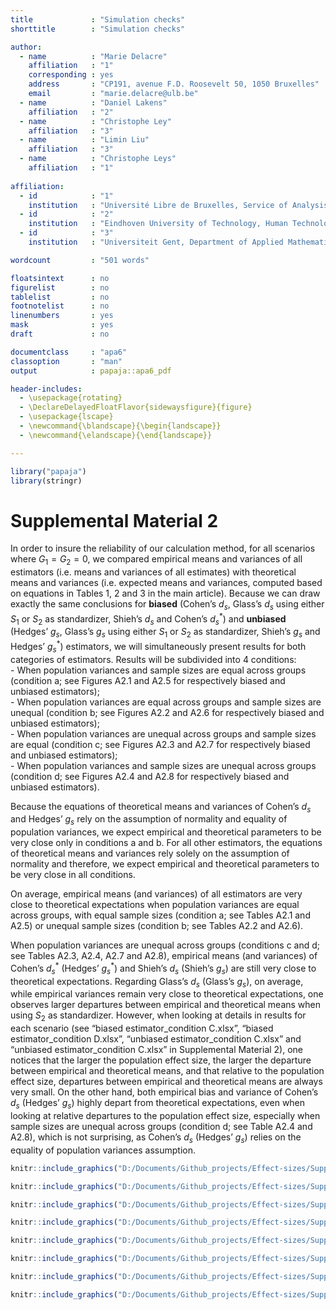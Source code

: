 ```yaml
---
title             : "Simulation checks"
shorttitle        : "Simulation checks"

author: 
  - name          : "Marie Delacre" 
    affiliation   : "1"
    corresponding : yes    
    address       : "CP191, avenue F.D. Roosevelt 50, 1050 Bruxelles"
    email         : "marie.delacre@ulb.be"
  - name          : "Daniel Lakens"
    affiliation   : "2"
  - name          : "Christophe Ley"
    affiliation   : "3"
  - name          : "Limin Liu"
    affiliation   : "3"
  - name          : "Christophe Leys"
    affiliation   : "1"
    
affiliation:
  - id            : "1"
    institution   : "Université Libre de Bruxelles, Service of Analysis of the Data (SAD), Bruxelles, Belgium"
  - id            : "2"
    institution   : "Eindhoven University of Technology, Human Technology Interaction Group, Eindhoven, the Netherlands"
  - id            : "3"
    institution   : "Universiteit Gent, Department of Applied Mathematics, Computer Science and Statistics, Gent, Belgium"

wordcount         : "501 words"

floatsintext      : no
figurelist        : no
tablelist         : no
footnotelist      : no
linenumbers       : yes
mask              : yes
draft             : no

documentclass     : "apa6"
classoption       : "man"
output            : papaja::apa6_pdf

header-includes:
  - \usepackage{rotating}
  - \DeclareDelayedFloatFlavor{sidewaysfigure}{figure}     
  - \usepackage{lscape}
  - \newcommand{\blandscape}{\begin{landscape}}
  - \newcommand{\elandscape}{\end{landscape}}

---
```


```r
library("papaja")
library(stringr)
```

# Supplemental Material 2

In order to insure the reliability of our calculation method, for all scenarios where $G_1=G_2=0$, we compared empirical means and variances of all estimators (i.e. means and variances of all estimates) with theoretical means and variances (i.e. expected means and variances, computed based on equations in Tables 1, 2 and 3 in the main article). Because we can draw exactly the same conclusions for **biased** (Cohen's $d_s$, Glass's $d_s$ using either $S_1$ or $S_2$ as standardizer, Shieh's $d_s$ and Cohen's $d^*_s$) and **unbiased** (Hedges' $g_s$, Glass's $g_s$ using either $S_1$ or $S_2$ as standardizer, Shieh's $g_s$ and Hedges' $g^*_s$) estimators, we will simultaneously present results for both categories of estimators. Results will be subdivided into 4 conditions:  
- When population variances and sample sizes are equal across groups (condition a; see Figures A2.1 and A2.5 for respectively biased and unbiased estimators);      
- When population variances are equal across groups and sample sizes are unequal (condition b; see Figures A2.2 and A2.6 for respectively biased and unbiased estimators);  
- When population variances are unequal across groups and sample sizes are equal (condition c; see Figures A2.3 and A2.7 for respectively biased and unbiased estimators);  
- When population variances and sample sizes are unequal across groups (condition d; see Figures A2.4 and A2.8 for respectively biased and unbiased estimators).  

Because the equations of theoretical means and variances of Cohen's $d_s$ and Hedges' $g_s$ rely on the assumption of normality and equality of population variances, we expect empirical and theoretical parameters to be very close only in conditions a and b. For all other estimators, the equations of theoretical means and variances rely solely on the assumption of normality and therefore, we expect empirical and theoretical parameters to be very close in all conditions.

On average, empirical means (and variances) of all estimators are very close to theoretical expectations when population variances are equal across groups, with equal sample sizes (condition a; see Tables A2.1 and A2.5) or unequal sample sizes (condition b; see Tables A2.2 and A2.6). 

When population variances are unequal across groups (conditions c and d; see Tables A2.3, A2.4, A2.7 and A2.8), empirical means (and variances) of Cohen's $d^*_s$ (Hedges' $g^*_s$) and Shieh's $d_s$ (Shieh's $g_s$) are still very close to theoretical expectations. Regarding Glass's $d_s$ (Glass's $g_s$), on average, while empirical variances remain very close to theoretical expectations, one observes larger departures between empirical and theoretical means when using $S_2$ as standardizer. However, when looking at details in results for each scenario (see "biased estimator_condition C.xlsx", "biased estimator_condition D.xlsx", "unbiased estimator_condition C.xlsx" and "unbiased estimator_condition C.xlsx" in Supplemental Material 2), one notices that the larger the population effect size, the larger the departure between empirical and theoretical means, and that relative to the population effect size, departures between empirical and theoretical means are always very small. On the other hand, both empirical bias and variance of Cohen's $d_s$ (Hedges' $g_s$) highly depart from theoretical expectations, even when looking at relative departures to the population effect size, especially when sample sizes are unequal across groups (condition d; see Table A2.4 and A2.8), which is not surprising, as Cohen's $d_s$ (Hedges' $g_s$) relies on the equality of population variances assumption.

```r
knitr::include_graphics("D:/Documents/Github_projects/Effect-sizes/Supplemental Material 2/Files/Png tables/Table A2.1.png")
```

```r
knitr::include_graphics("D:/Documents/Github_projects/Effect-sizes/Supplemental Material 2/Files/Png tables/Table A2.2.png")
```

```r
knitr::include_graphics("D:/Documents/Github_projects/Effect-sizes/Supplemental Material 2/Files/Png tables/Table A2.3.png")
```

```r
knitr::include_graphics("D:/Documents/Github_projects/Effect-sizes/Supplemental Material 2/Files/Png tables/Table A2.4.png")
```

```r
knitr::include_graphics("D:/Documents/Github_projects/Effect-sizes/Supplemental Material 2/Files/Png tables/Table A2.5.png")
```

```r
knitr::include_graphics("D:/Documents/Github_projects/Effect-sizes/Supplemental Material 2/Files/Png tables/Table A2.6.png")
```

```r
knitr::include_graphics("D:/Documents/Github_projects/Effect-sizes/Supplemental Material 2/Files/Png tables/Table A2.7.png")
```

```r
knitr::include_graphics("D:/Documents/Github_projects/Effect-sizes/Supplemental Material 2/Files/Png tables/Table A2.8.png")
```
